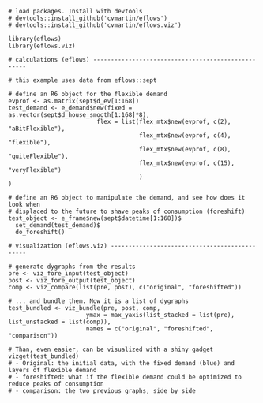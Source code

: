 ```
# load packages. Install with devtools
# devtools::install_github('cvmartin/eflows')
# devtools::install_github('cvmartin/eflows.viz')

library(eflows)
library(eflows.viz)

# calculations (eflows) ---------------------------------------------------

# this example uses data from eflows::sept

# define an R6 object for the flexible demand
evprof <- as.matrix(sept$d_ev[1:168])
test_demand <- e_demand$new(fixed = as.vector(sept$d_house_smooth[1:168]*8),
                         flex = list(flex_mtx$new(evprof, c(2), "aBitFlexible"),
                                     flex_mtx$new(evprof, c(4), "flexible"),
                                     flex_mtx$new(evprof, c(8), "quiteFlexible"),
                                     flex_mtx$new(evprof, c(15), "veryFlexible")
                                     )
)

# define an R6 object to manipulate the demand, and see how does it look when
# displaced to the future to shave peaks of consumption (foreshift)
test_object <- e_frame$new(sept$datetime[1:168])$
  set_demand(test_demand)$
  do_foreshift()

# visualization (eflows.viz) ----------------------------------------------

# generate dygraphs from the results
pre <- viz_fore_input(test_object)
post <- viz_fore_output(test_object)
comp <- viz_compare(list(pre, post), c("original", "foreshifted"))

# ... and bundle them. Now it is a list of dygraphs
test_bundled <- viz_bundle(pre, post, comp,
                      ymax = max_yaxis(list_stacked = list(pre), list_unstacked = list(comp)),
                      names = c("original", "foreshifted", "comparison"))

# Than, even easier, can be visualized with a shiny gadget
vizget(test_bundled)
# - Original: the initial data, with the fixed demand (blue) and layers of flexible demand
# - foreshifted: what if the flexible demand could be optimized to reduce peaks of consumption
# - comparison: the two previous graphs, side by side
```
